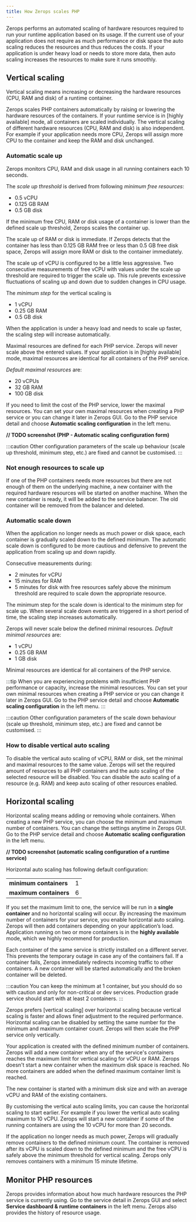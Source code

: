 ```yaml
---
title: How Zerops scales PHP
---
```


Zerops performs an automated scaling of hardware resources required to run your runtime application based on its usage. If the current use of your application does not require as much performance or disk space the auto scaling reduces the resources and thus reduces the costs. If your application is under heavy load or needs to store more data, then auto scaling increases the resources to make sure it runs smoothly.

## Vertical scaling

Vertical scaling means increasing or decreasing the hardware resources (CPU, RAM and disk) of a runtime container.

Zerops scales PHP containers automatically by raising or lowering the hardware resources of the containers. If your runtime service is in [highly available] mode, all containers are scaled individually. The vertical scaling of different hardware resources (CPU, RAM and disk) is also independent. For example if your application needs more CPU, Zerops will assign more CPU to the container and keep the RAM and disk unchanged.

### Automatic scale up

Zerops monitors CPU, RAM and disk usage in all running containers each 10 seconds.

The *scale up threshold* is derived from following *minimum free resources*:
* 0.5 vCPU
* 0.125 GB RAM
* 0.5 GB disk

If the minimum free CPU, RAM or disk usage of a container is lower than the defined scale up threshold, Zerops scales the container up.

The scale up of RAM or disk is immediate. If Zerops detects that the container has less than 0.125 GB RAM free or less than 0.5 GB free disk space, Zerops will assign more RAM or disk to the container immediately.

The scale up of vCPU is configured to be a little less aggressive. Two consecutive measurements of free vCPU with values under the scale up threshold are required to trigger the scale up. This rule prevents excessive fluctuations of scaling up and down due to sudden changes in CPU usage.

The *minimum step* for the vertical scaling is
* 1 vCPU
* 0.25 GB RAM
* 0.5 GB disk

When the application is under a heavy load and needs to scale up faster, the scaling step will increase automatically.

Maximal resources are defined for each PHP service. Zerops will never scale above the entered values. If your application is in [highly available] mode, maximal resources are identical for all containers of the PHP service.

*Default maximal resources* are:
* 20 vCPUs
* 32 GB RAM
* 100 GB disk

If you need to limit the cost of the PHP service, lower the maximal resources. You can set your own maximal resources when creating a PHP service or you can change it later in Zerops GUI. Go to the PHP service detail and choose **Automatic scaling configuration** in the left menu.

**// TODO screenshot (PHP - Automatic scaling configuration form)**

:::caution
Other configuration parameters of the scale up behaviour (scale up threshold, minimum step, etc.) are fixed and cannot be customised.
:::

### Not enough resources to scale up

If one of the PHP containers needs more resources but there are not enough of them on the underlying machine, a new container with the required hardware resources will be started on another machine. When the new container is ready, it will be added to the service balancer. The old container will be removed from the balancer and deleted.

### Automatic scale down

When the application no longer needs as much power or disk space, each container is gradually scaled down to the defined minimum. The automatic scale down is configured to be more cautious and defensive to prevent the application from scaling up and down rapidly.

Consecutive measurements during:
* 2 minutes for vCPU
* 15 minutes for RAM
* 5 minutes for disk
with free resources safely above the minimum threshold are required to scale down the appropriate resource.

The minimum step for the scale down is identical to the minimum step for scale up. When several scale down events are triggered in a short period of time, the scaling step increases automatically.

Zerops will never scale below the defined minimal resources. *Default minimal resources* are:
* 1 vCPU
* 0.25 GB RAM
* 1 GB disk

Minimal resources are identical for all containers of the PHP service.

:::tip
When you are experiencing problems with insufficient PHP performance or capacity, increase the minimal resources. You can set your own minimal resources when creating a PHP service or you can change it later in Zerops GUI. Go to the PHP service detail and choose **Automatic scaling configuration** in the left menu.
:::

:::caution
Other configuration parameters of the scale down behaviour (scale up threshold, minimum step, etc.) are fixed and cannot be customised.
:::

### How to disable vertical auto scaling

To disable the vertical auto scaling of vCPU, RAM or disk, set the minimal and maximal resources to the same value. Zerops will set the required amount of resources to all PHP containers and the auto scaling of the selected resource will be disabled. You can disable the auto scaling of a resource (e.g. RAM) and keep auto scaling of other resources enabled.

## Horizontal scaling

Horizontal scaling means adding or removing whole containers. When creating a new PHP service, you can choose the minimum and maximum number of containers. You can change the settings anytime in Zerops GUI. Go to the PHP service detail and choose **Automatic scaling configuration** in the left menu.

**// TODO screenshot (automatic scaling configuration of a runtime service)**

Horizontal auto scaling has following default configuration:

<table>
<tbody>
	<tr>
		<td><b>minimum containers</b></td>
		<td>1</td>
	</tr>
	<tr>
		<td><b>maximum containers</b></td>
		<td>6</td>
	</tr>
</tbody>
</table>

If you set the maximum limit to one, the service will be run in a **single container** and no horizontal scaling will occur. By increasing the maximum number of containers for your service, you enable horizontal auto scaling. Zerops will then add containers depending on your application’s load.  Application running on two or more containers is in the **highly available** mode, which we highly recommend for production.

Each container of the same service is strictly installed on a different server. This prevents the temporary outage in case any of the containers fail. If a container fails, Zerops immediately redirects incoming traffic to other containers. A new container will be started automatically and the broken container will be deleted.

:::caution
You can keep the minimum at 1 container, but you should do so with caution and only for non-critical or dev services. Production grade service should start with at least 2 containers.
:::

Zerops prefers [vertical scaling] over horizontal scaling because vertical scaling is faster and allows finer adjustment to the required performance. Horizontal scaling can be disabled by setting the same number for the minimum and maximum container count. Zerops will then scale the PHP service only vertically.

Your application is created with the defined minimum number of containers. Zerops will add a new container when any of the service's containers reaches the maximum limit for vertical scaling for vCPU or RAM. Zerops doesn't start a new container when the maximum disk space is reached. No more containers are added when the defined maximum container limit is reached.

The new container is started with a minimum disk size and with an average vCPU and RAM of the existing containers.

By customising the vertical auto scaling limits, you can cause the horizontal scaling to start earlier. For example if you lower the vertical auto scaling maximum to 10 vCPU. Zerops will start a new container if some of the running containers are using the 10 vCPU for more than 20 seconds.

If the application no longer needs as much power, Zerops will gradually remove containers to the defined minimum count. The container is removed after its vCPU is scaled down to the defined minimum and the free vCPU is safely above the minimum threshold for vertical scaling. Zerops only removes containers with a minimum 15 minute lifetime.

## Monitor PHP resources

Zerops provides information about how much hardware resources the PHP service is currently using. Go to the service detail in Zerops GUI and select **Service dashboard & runtime containers** in the left menu. Zerops also provides the history of resource usage.

